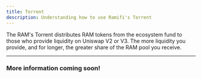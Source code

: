 ```yaml
---
title: Torrent
description: Understanding how to use Ramifi's Torrent
---
```


The RAM's Torrent distributes RAM tokens from the ecosystem fund to those who provide liquidity on Uniswap V2 or V3. The more liquidity you provide, and for longer, the greater share of the RAM pool you receive.

---

### More information coming soon!
